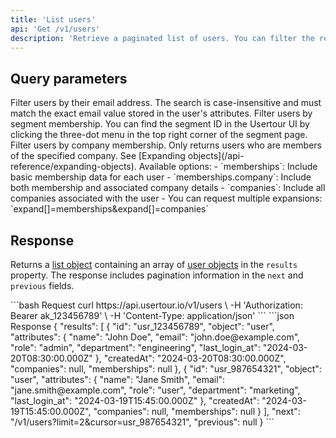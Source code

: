 ```yaml
---
title: 'List users'
api: 'Get /v1/users'
description: 'Retrieve a paginated list of users. You can filter the results using various query parameters.'
---
```


## Query parameters

<ParamField query="email" type="string">
  Filter users by their email address. The search is case-insensitive and must match the exact email value stored in the user's attributes.
</ParamField>

<ParamField query="segmentId" type="string">
  Filter users by segment membership. You can find the segment ID in the Usertour UI by clicking the three-dot menu in the top right corner of the segment page.
</ParamField>

<ParamField query="companyId" type="string">
  Filter users by company membership. Only returns users who are members of the specified company.
</ParamField>

<PaginationParameters />

<ParamField path="expand" type="string | string[]">
  See [Expanding objects](/api-reference/expanding-objects). Available options:
  - `memberships`: Include basic membership data for each user
  - `memberships.company`: Include both membership and associated company details
  - `companies`: Include all companies associated with the user
  - You can request multiple expansions: `expand[]=memberships&expand[]=companies`
</ParamField>

## Response

Returns a [list object](/api-reference/pagination#the-list-object) containing an array of [user objects](/api-reference/users/model) in the `results` property. The response includes pagination information in the `next` and `previous` fields.

<RequestExample>
  ```bash Request
  curl https://api.usertour.io/v1/users \
  -H 'Authorization: Bearer ak_123456789' \
  -H 'Content-Type: application/json'
  ```
</RequestExample>

<ResponseExample>
  ```json Response
  {
    "results": [
      {
        "id": "usr_123456789",
        "object": "user",
        "attributes": {
          "name": "John Doe",
          "email": "john.doe@example.com",
          "role": "admin",
          "department": "engineering",
          "last_login_at": "2024-03-20T08:30:00.000Z"
        },
        "createdAt": "2024-03-20T08:30:00.000Z",
        "companies": null,
        "memberships": null
      },
      {
        "id": "usr_987654321",
        "object": "user",
        "attributes": {
          "name": "Jane Smith",
          "email": "jane.smith@example.com",
          "role": "user",
          "department": "marketing",
          "last_login_at": "2024-03-19T15:45:00.000Z"
        },
        "createdAt": "2024-03-19T15:45:00.000Z",
        "companies": null,
        "memberships": null
      }
    ],
    "next": "/v1/users?limit=2&cursor=usr_987654321",
    "previous": null
  }
  ```
</ResponseExample>